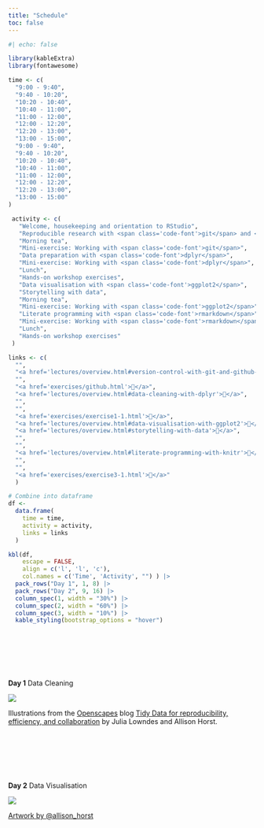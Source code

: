 ```yaml
---
title: "Schedule"
toc: false
---
```


:::{r}

```r
#| echo: false

library(kableExtra)
library(fontawesome)

time <- c(
  "9:00 - 9:40",
  "9:40 - 10:20",
  "10:20 - 10:40",
  "10:40 - 11:00",
  "11:00 - 12:00",
  "12:00 - 12:20",
  "12:20 - 13:00",
  "13:00 - 15:00",
  "9:00 - 9:40",
  "9:40 - 10:20",
  "10:20 - 10:40",
  "10:40 - 11:00",
  "11:00 - 12:00",
  "12:00 - 12:20",
  "12:20 - 13:00",
  "13:00 - 15:00"
)

 activity <- c(
   "Welcome, housekeeping and orientation to RStudio",
   "Reproducible research with <span class='code-font'>git</span> and <span class='code-font'>GitHub</span>",
   "Morning tea",
   "Mini-exercise: Working with <span class='code-font'>git</span>",
   "Data preparation with <span class='code-font'>dplyr</span>",
   "Mini-exercise: Working with <span class='code-font'>dplyr</span>",
   "Lunch",
   "Hands-on workshop exercises",
   "Data visualisation with <span class='code-font'>ggplot2</span>",
   "Storytelling with data",
   "Morning tea",
   "Mini-exercise: Working with <span class='code-font'>ggplot2</span>",
   "Literate programming with <span class='code-font'>rmarkdown</span>",
   "Mini-exercise: Working with <span class='code-font'>rmarkdown</span>",
   "Lunch",
   "Hands-on workshop exercises"
 )

links <- c(
  "",
  "<a href='lectures/overview.html#version-control-with-git-and-github-with-dplyr'>🔗</a>",
  "",
  "<a href='exercises/github.html'>🔗</a>",
  "<a href='lectures/overview.html#data-cleaning-with-dplyr'>🔗</a>",
  "",
  "",
  "<a href='exercises/exercise1-1.html'>🔗</a>",
  "<a href='lectures/overview.html#data-visualisation-with-ggplot2'>🔗</a>",
  "<a href='lectures/overview.html#storytelling-with-data'>🔗</a>",
  "",
  "",
  "<a href='lectures/overview.html#literate-programming-with-knitr'>🔗</a>",
  "",
  "",
  "<a href='exercises/exercise3-1.html'>🔗</a>"
  )

# Combine into dataframe
df <-
  data.frame(
    time = time,
    activity = activity,
    links = links
  )

kbl(df,
    escape = FALSE, 
    align = c('l', 'l', 'c'),
    col.names = c('Time', 'Activity', "") ) |> 
  pack_rows("Day 1", 1, 8) |> 
  pack_rows("Day 2", 9, 16) |> 
  column_spec(1, width = "30%") |> 
  column_spec(2, width = "60%") |> 
  column_spec(3, width = "10%") |> 
  kable_styling(bootstrap_options = "hover")
  
```

:::


::: {.aside}

<br><br><br><br>

**Day 1** Data Cleaning

![](images/horst/tidy-data-friends.jpg)

::: {.figLab}
Illustrations from the [Openscapes](https://www.openscapes.org/) blog [Tidy Data for reproducibility, efficiency, and collaboration](https://www.openscapes.org/blog/2020/10/12/tidy-data/) by Julia Lowndes and Allison Horst.
:::

<br><br><br><br><br>

**Day 2** Data Visualisation

![](images/horst/ggplot2-data-masterpiece.png)

::: {.figLab}
[Artwork by @allison_horst](https://twitter.com/allison_horst)
:::


:::

